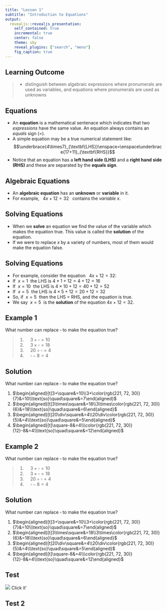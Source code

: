 ```yaml
---
title: "Lesson 1"
subtitle: "Introduction to Equations"
output: 
  revealjs::revealjs_presentation:
    self_contained: true
    incremental: true
    center: false
    theme: sky
    reveal_plugins: ["search", "menu"]
    fig_caption: true
---
```


## Learning Outcome

> - distinguish between algebraic expressions where pronumerals are used as variables, and equations where pronumerals are used as unknowns

## Equations

- An **equation** is a mathematical sentenace which indicates that two _expressions_ have the same value. An equation always contains an _equals_ sign $(=)$.
- A simple equation may be a true numerical statement like: $$\underbrace{4\times7}_{\textbf{LHS}}\enspace=\enspace\underbrace{17+11}_{\textbf{RHS}}$$
- Notice that an equation has a **left hand side (LHS)** and a **right hand side (RHS)** and these are separated by the **equals sign**.

## Algebraic Equations

- An **algebraic equation** has an **unknown** or **variable** in it.
- For example, $\enspace4x+12=32\enspace$ contains the _variable_ $x$.

## Solving Equations

- When we **solve** an equation we find the value of the variable which makes the equation true. This value is called the **solution** of the equation.
- If we were to replace $x$ by a variety of numbers, most of them would make the equation false.

## Solving Equations

- For example, consider the equation $\enspace4x+12=32$:
- If $\ x=1\ $ the LHS is $4\times1+12=4+12=16$
- If $\ x=10\ $ the LHS is $4\times10+12=40+12=52$
- If $\ x=5\ $ the LHS is $4\times5+12=20+12=32$
- So, if $\ x=5\ $ then the LHS = RHS, and the equation is true.
- We say $\ x=5\ $ is the **solution** of the equation $4x+12=32$.

## Example 1

What number can replace $\square$ to make the equation true?

> 1. $\quad3+\square=10$
> 2. $\quad3\times\square=18$
> 3. $\quad20\div\square=4$
> 4. $\quad\square-8=4$

## Solution

What number can replace $\square$ to make the equation true?

1. $\begin{aligned}[t]3+\square&=10\\3+\color{rgb(221, 72, 30)}{7}&=10\\\text{so}\quad\square&=7\end{aligned}$
2. $\begin{aligned}[t]3\times\square&=18\\3\times\color{rgb(221, 72, 30)}{6}&=18\\\text{so}\quad\square&=6\end{aligned}$
3. $\begin{aligned}[t]20\div\square&=4\\20\div\color{rgb(221, 72, 30)}{5}&=4\\\text{so}\quad\square&=5\end{aligned}$
4. $\begin{aligned}[t]\square-8&=4\\\color{rgb(221, 72, 30)}{12}-8&=4\\\text{so}\quad\square&=12\end{aligned}$

## Example 2

What number can replace $\square$ to make the equation true?

> 1. $\quad3+\square=10$
> 2. $\quad3\times\square=18$
> 3. $\quad20\div\square=4$
> 4. $\quad\square-8=4$

## Solution

What number can replace $\square$ to make the equation true?

1. $\begin{aligned}[t]3+\square&=10\\3+\color{rgb(221, 72, 30)}{7}&=10\\\text{so}\quad\square&=7\end{aligned}$
2. $\begin{aligned}[t]3\times\square&=18\\3\times\color{rgb(221, 72, 30)}{6}&=18\\\text{so}\quad\square&=6\end{aligned}$
3. $\begin{aligned}[t]20\div\square&=4\\20\div\color{rgb(221, 72, 30)}{5}&=4\\\text{so}\quad\square&=5\end{aligned}$
4. $\begin{aligned}[t]\square-8&=4\\\color{rgb(221, 72, 30)}{12}-8&=4\\\text{so}\quad\square&=12\end{aligned}$

## Test

[![](test.gif)](test.html){target="blank"}
Click it'


## Test 2

